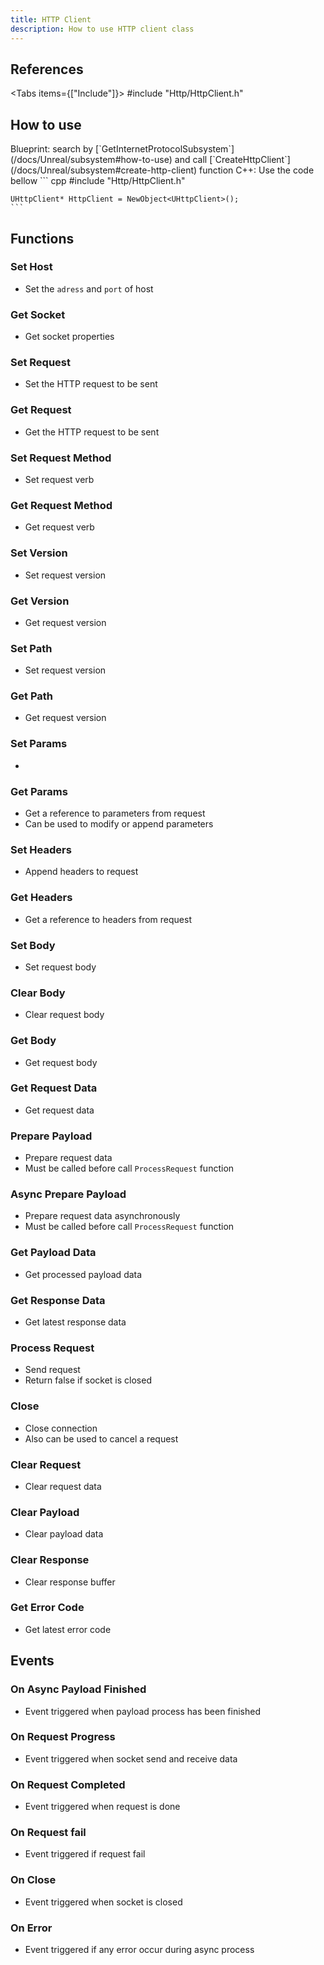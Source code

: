 ```yaml
---
title: HTTP Client
description: How to use HTTP client class
---
```



## References

<Tabs items={["Include"]}>
    <Tab value="Include">#include "Http/HttpClient.h"</Tab>
</Tabs>

## How to use

<Steps>
  <Step>
    Blueprint: search by [`GetInternetProtocolSubsystem`](/docs/Unreal/subsystem#how-to-use) and call [`CreateHttpClient`](/docs/Unreal/subsystem#create-http-client) function
  </Step>
  <Step>
    C++: Use the code bellow
    ``` cpp
    #include "Http/HttpClient.h"

    UHttpClient* HttpClient = NewObject<UHttpClient>();
    ```

  </Step>
</Steps>

## Functions

### Set Host

-   Set the `adress` and `port` of host
    <ImageZoom
        src="/img/client-side/http/sethost.png"
        alt="Http client"
        width={172}
        height={164}
    />

### Get Socket

-   Get socket properties
    <ImageZoom
        src="/img/client-side/http/getsocket.png"
        alt="Http client"
        width={130}
        height={56}
    />

### Set Request

-   Set the HTTP request to be sent
    <ImageZoom
        src="/img/client-side/http/setrequest.png"
        alt="Http client"
        width={172}
        height={130}
    />

### Get Request

-   Get the HTTP request to be sent
    <ImageZoom
        src="/img/client-side/http/getrequest.png"
        alt="Http client"
        width={227}
        height={76}
    />

### Set Request Method

-   Set request verb
    <ImageZoom
        src="/img/client-side/http/setrequestmethod.png"
        alt="Http client"
        width={262}
        height={153}
    />

### Get Request Method

-   Get request verb
    <ImageZoom
        src="/img/client-side/http/getrequestmethod.png"
        alt="Http client"
        width={227}
        height={76}
    />

### Set Version

-   Set request version
    <ImageZoom
        src="/img/client-side/http/setversion.png"
        alt="Http client"
        width={172}
        height={134}
    />

### Get Version

-   Get request version
    <ImageZoom
        src="/img/client-side/http/getversion.png"
        alt="Http client"
        width={227}
        height={76}
    />

### Set Path

-   Set request version
    <ImageZoom
        src="/img/client-side/http/setpath.png"
        alt="Http client"
        width={171}
        height={133}
    />

### Get Path

-   Get request version
    <ImageZoom
        src="/img/client-side/http/getpath.png"
        alt="Http client"
        width={227}
        height={76}
    />

### Set Params

-   <ImageZoom
        src="/img/client-side/http/setparams.png"
        alt="Http client"
        width={172}
        height={132}
    />

### Get Params

-   Get a reference to parameters from request
-   Can be used to modify or append parameters
    <ImageZoom
        src="/img/client-side/http/getparams.png"
        alt="Http client"
        width={134}
        height={58}
    />

### Set Headers

-   Append headers to request
    <ImageZoom
        src="/img/client-side/http/setheaders.png"
        alt="Http client"
        width={172}
        height={132}
    />

### Get Headers

-   Get a reference to headers from request
    <ImageZoom
        src="/img/client-side/http/getreaders.png"
        alt="Http client"
        width={138}
        height={58}
    />

### Set Body

-   Set request body
    <ImageZoom
        src="/img/client-side/http/setbody.png"
        alt="Http client"
        width={172}
        height={134}
    />

### Clear Body

-   Clear request body
    <ImageZoom
        src="/img/client-side/http/clearbody.png"
        alt="Http client"
        width={172}
        height={104}
    />

### Get Body

-   Get request body
    <ImageZoom
        src="/img/client-side/http/getbody.png"
        alt="Http client"
        width={227}
        height={76}
    />

### Get Request Data

-   Get request data
    <ImageZoom
        src="/img/client-side/http/getrequestdata.png"
        alt="Http client"
        width={227}
        height={76}
    />

### Prepare Payload

-   Prepare request data
-   Must be called before call `ProcessRequest` function
    <ImageZoom
        src="/img/client-side/http/preparepayload.png"
        alt="Http client"
        width={172}
        height={104}
    />

### Async Prepare Payload

-   Prepare request data asynchronously
-   Must be called before call `ProcessRequest` function
    <ImageZoom
        src="/img/client-side/http/asyncpreparepayload.png"
        alt="Http client"
        width={199}
        height={104}
    />

### Get Payload Data

-   Get processed payload data
    <ImageZoom
        src="/img/client-side/http/getpayload.png"
        alt="Http client"
        width={227}
        height={76}
    />

### Get Response Data

-   Get latest response data
    <ImageZoom
        src="/img/client-side/http/getresponsedata.png"
        alt="Http client"
        width={227}
        height={76}
    />

### Process Request

-   Send request
-   Return false if socket is closed
    <ImageZoom
        src="/img/client-side/http/processrequest.png"
        alt="Http client"
        width={227}
        height={104}
    />

### Close

-   Close connection
-   Also can be used to cancel a request
    <ImageZoom
        src="/img/client-side/http/close.png"
        alt="Http client"
        width={172}
        height={104}
    />

### Clear Request

-   Clear request data
    <ImageZoom
        src="/img/client-side/http/clearrequest.png"
        alt="Http client"
        width={172}
        height={104}
    />

### Clear Payload

-   Clear payload data
    <ImageZoom
        src="/img/client-side/http/clearpayload.png"
        alt="Http client"
        width={172}
        height={104}
    />

### Clear Response

-   Clear response buffer
    <ImageZoom
        src="/img/client-side/http/clearresponse.png"
        alt="Http client"
        width={170}
        height={103}
    />

### Get Error Code

-   Get latest error code
    <ImageZoom
        src="/img/client-side/http/geterrorcode.png"
        alt="Http client"
        width={227}
        height={76}
    />

## Events

### On Async Payload Finished

-   Event triggered when payload process has been finished
    <ImageZoom
        src="/img/client-side/http/onasyncpayloadfinishedevent.png"
        alt="Http client"
        width={299}
        height={186}
    />

### On Request Progress

-   Event triggered when socket send and receive data
    <ImageZoom
        src="/img/client-side/http/onrequestprogressevent.png"
        alt="Http client"
        width={267}
        height={238}
    />

### On Request Completed

-   Event triggered when request is done
    <ImageZoom
        src="/img/client-side/http/onrequestcompletedevent.png"
        alt="Http client"
        width={276}
        height={211}
    />

### On Request fail

-   Event triggered if request fail
    <ImageZoom
        src="/img/client-side/http/onrequestfailevent.png"
        alt="Http client"
        width={234}
        height={212}
    />

### On Close

-   Event triggered when socket is closed
    <ImageZoom
        src="/img/client-side/http/oncloseevent.png"
        alt="Http client"
        width={195}
        height={186}
    />

### On Error

-   Event triggered if any error occur during async process
    <ImageZoom
        src="/img/client-side/http/onerrorevent.png"
        alt="Http client"
        width={192}
        height={212}
    />
